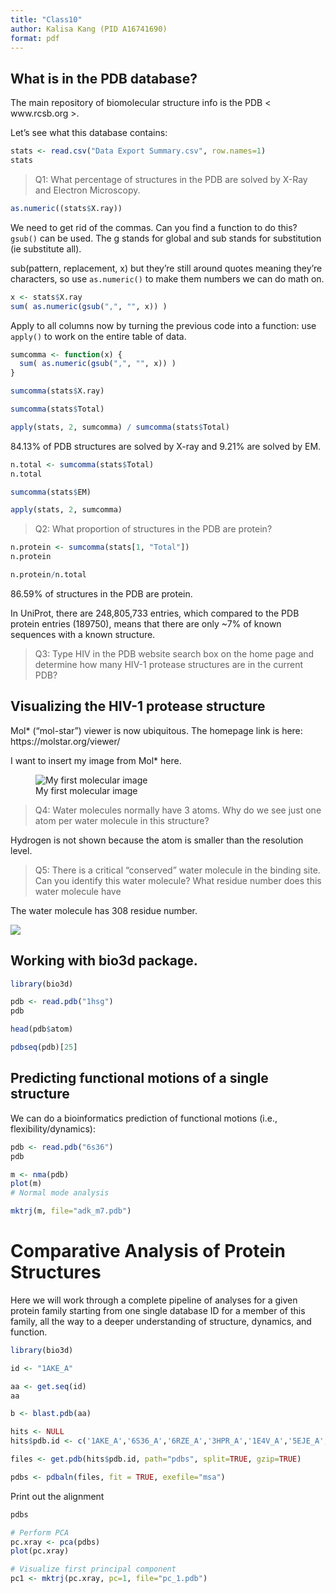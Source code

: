 ```yaml
---
title: "Class10"
author: Kalisa Kang (PID A16741690)
format: pdf
---
```


## What is in the PDB database?

The main repository of biomolecular structure info is the PDB < www.rcsb.org >.

Let's see what this database contains:

```r
stats <- read.csv("Data Export Summary.csv", row.names=1)
stats
```

> Q1: What percentage of structures in the PDB are solved by X-Ray and Electron Microscopy.

```r
as.numeric((stats$X.ray))
```

We need to get rid of the commas. Can you find a function to do this?
`gsub()` can be used. The g stands for global and sub stands for substitution (ie substitute all). 

sub(pattern, replacement, x) but they're still around quotes meaning they're characters, so use `as.numeric()` to make them numbers we can do math on.

```r
x <- stats$X.ray
sum( as.numeric(gsub(",", "", x)) )
```

Apply to all columns now by turning the previous code into a function: use `apply()` to work on the entire table of data.

```r
sumcomma <- function(x) {
  sum( as.numeric(gsub(",", "", x)) )
}

sumcomma(stats$X.ray)
```

```r
sumcomma(stats$Total)
```


```r
apply(stats, 2, sumcomma) / sumcomma(stats$Total)
```
84.13% of PDB structures are solved by X-ray and 9.21% are solved by EM.

```r
n.total <- sumcomma(stats$Total)
n.total
```

```r
sumcomma(stats$EM)
```

```r
apply(stats, 2, sumcomma)
```

> Q2: What proportion of structures in the PDB are protein?

```r
n.protein <- sumcomma(stats[1, "Total"])
n.protein
```

```r
n.protein/n.total
```

86.59% of structures in the PDB are protein.

In UniProt, there are 248,805,733 entries, which compared to the PDB protein entries (189750), means that there are only ~7% of known sequences with a known structure.

> Q3: Type HIV in the PDB website search box on the home page and determine how many HIV-1 protease structures are in the current PDB?


## Visualizing the HIV-1 protease structure

Mol* ("mol-star") viewer is now ubiquitous. The homepage link is here: https://molstar.org/viewer/ 

I want to insert my image from Mol* here.

![My first molecular image](1HSG.png)


> Q4: Water molecules normally have 3 atoms. Why do we see just one atom per water molecule in this structure?

Hydrogen is not shown because the atom is smaller than the resolution level.

> Q5: There is a critical “conserved” water molecule in the binding site. Can you identify this water molecule? What residue number does this water molecule have

The water molecule has 308 residue number.

![](1HSG_Asp25_H2O.png)

## Working with bio3d package.

```r
library(bio3d)
```

```r
pdb <- read.pdb("1hsg")
pdb
```

```r
head(pdb$atom)
```

```r
pdbseq(pdb)[25]
```

## Predicting functional motions of a single structure

We can do a bioinformatics prediction of functional motions (i.e., flexibility/dynamics):

```r
pdb <- read.pdb("6s36")
pdb
```

```r
m <- nma(pdb)
plot(m)
# Normal mode analysis
```

```r
mktrj(m, file="adk_m7.pdb")
```


# Comparative Analysis of Protein Structures

Here we will work through a complete pipeline of analyses for a given protein family starting from one single database ID for a member of this family, all the way to a deeper understanding of structure, dynamics, and function.

```r
library(bio3d)
```


```r
id <- "1AKE_A"

aa <- get.seq(id)
aa
```

```r
b <- blast.pdb(aa)
```

```r
hits <- NULL
hits$pdb.id <- c('1AKE_A','6S36_A','6RZE_A','3HPR_A','1E4V_A','5EJE_A','1E4Y_A','3X2S_A','6HAP_A','6HAM_A','4K46_A','3GMT_A','4PZL_A')
```


```r
files <- get.pdb(hits$pdb.id, path="pdbs", split=TRUE, gzip=TRUE)
```

```r
pdbs <- pdbaln(files, fit = TRUE, exefile="msa")
```

Print out the alignment 
```r
pdbs
```

```r
# Perform PCA
pc.xray <- pca(pdbs)
plot(pc.xray)
```

```r
# Visualize first principal component
pc1 <- mktrj(pc.xray, pc=1, file="pc_1.pdb")
```















